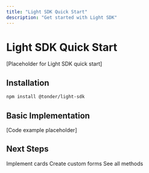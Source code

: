 ```yaml
---
title: "Light SDK Quick Start"
description: "Get started with Light SDK"
---
```


# Light SDK Quick Start

[Placeholder for Light SDK quick start]

## Installation

```bash
npm install @tonder/light-sdk
```

## Basic Implementation

[Code example placeholder]

## Next Steps

<CardGroup cols={3}>
  <Card title="Card Payments" icon="credit-card" href="/mock-sdks/web/light-sdk/card-payments">
    Implement cards
  </Card>
  <Card title="Build Forms" icon="window" href="/mock-sdks/web/light-sdk/forms">
    Create custom forms
  </Card>
  <Card title="All Methods" icon="list" href="/mock-sdks/web/light-sdk/overview">
    See all methods
  </Card>
</CardGroup>

